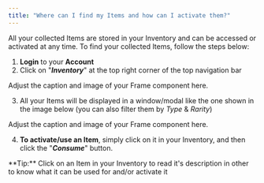 ```yaml
---
title: "Where can I find my Items and how can I activate them?"
---
```


All your collected Items are stored in your Inventory and can be accessed or activated at any time. To find your collected Items, follow the steps below:

1. **Login** to your **Account**
2. Click on "**_Inventory_**" at the top right corner of the top navigation bar

<Frame>
  Adjust the caption and image of your Frame component here.
</Frame>

3. All your Items will be displayed in a window/modal like the one shown in the image below (you can also filter them by _Type_ & _Rarity_)

<Frame>
  Adjust the caption and image of your Frame component here.
</Frame>

4. **To activate/use an Item**, simply click on it in your Inventory, and then click the "**_Consume_**" button.

<Note>
  **Tip:** Click on an Item in your Inventory to read it's description in other to know what it can be used for and/or activate it
</Note>